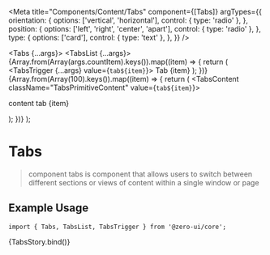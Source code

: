 
<Meta
  title="Components/Content/Tabs"
  component={[Tabs]}
  argTypes={{
    orientation: {
      options: ['vertical', 'horizontal'],
      control: { type: 'radio' },
    },
    position: {
      options: ['left', 'right', 'center', 'apart'],
      control: { type: 'radio' },
    },
    type: {
      options: ['card'],
      control: { type: 'text' },
    },
  }}
/>

  <Tabs {...args}>
    <TabsList {...args}>
      {Array.from(Array(args.countItem).keys()).map((item) => {
        return (
          <TabsTrigger {...args} value={`tab${item}`}>
            Tab {item}
          </TabsTrigger>
        );
      })}
    </TabsList>
    {Array.from(Array(100).keys()).map((item) => {
      return (
        <TabsContent className="TabsPrimitiveContent" value={`tab${item}`}>
          <p>content tab {item}</p>
        </TabsContent>
      );
    })}
  </Tabs>
);

# Tabs

> component tabs is component that allows users to switch between different sections or views of content within a single window or page

## Example Usage

```tsx
import { Tabs, TabsList, TabsTrigger } from '@zero-ui/core';
```

<Canvas columns={2} withSource="close">
  <Story
    args={{
      orientation: 'vertical',
      defaultValue: 'tab0',
      position: 'left',
      countItem: 10,
    }}
    name="Tabs"
  >
    {TabsStory.bind()}
  </Story>
</Canvas>

<ArgsTable of={TabsList} />
